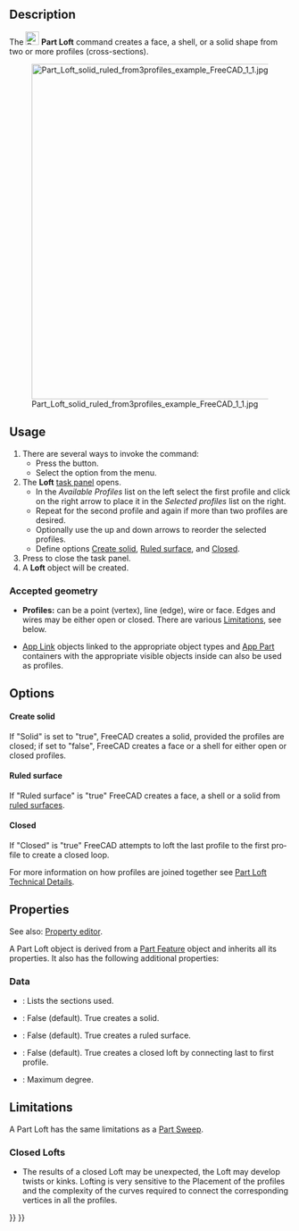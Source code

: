 <languages/>

<div lang="en" dir="ltr" class="mw-content-ltr">
{{Docnav
|[[Part_RuledSurface|RuledSurface]]
|[[Part_Sweep|Sweep]]
|[[Part_Workbench|Part]]
|IconL=Part_RuledSurface.svg
|IconR=Part_Sweep.svg
|IconC=Workbench_Part.svg
}}
</div>

<div class="mw-translate-fuzzy">
{{GuiCommand/cs|Name=Part Loft|Name/cs=Part Loft|MenuLocation=Part → Loft...||Workbenches=[[Part_Workbench/cs|Part]]|SeeAlso=[[Part Sweep/cs|Part Sweep]]}}
</div>

<div lang="en" dir="ltr" class="mw-content-ltr">
==Description==
</div>

<div lang="en" dir="ltr" class="mw-content-ltr">
The [[Image:Part_Loft.svg|24px]] '''Part Loft''' command creates a face, a shell, or a solid shape from two or more profiles (cross-sections).
</div>

[[File:Part_Loft_solid_ruled_from3profiles_example_FreeCAD_1_1.jpg|600px]]
<div lang="en" dir="ltr" class="mw-content-ltr">
{{Caption|Loft from three profiles which are two [[Part_Circle|Part Circles]] and one [[Part_Ellipse|Part Ellipse]]. Parameters are Solid "True" and Ruled "True".}}
</div>

<div lang="en" dir="ltr" class="mw-content-ltr">
==Usage==
</div>

<div lang="en" dir="ltr" class="mw-content-ltr">
# There are several ways to invoke the command:
#* Press the {{Button|[[Image:Part_Loft.svg|16px]] [[Part_Loft|Loft...]]}} button.
#* Select the {{MenuCommand|Part → [[Image:Part_Loft.svg|16px]] Loft...}} option from the menu.
# The '''Loft''' [[Task_panel|task panel]] opens.
#* In the ''Available Profiles'' list on the left select the first profile and click on the right arrow to place it in the ''Selected profiles'' list on the right.
#* Repeat for the second profile and again if more than two profiles are desired.
#* Optionally use the up and down arrows to reorder the selected profiles.
#* Define options [[#Data|Create solid]], [[#Data|Ruled surface]], and [[#Data|Closed]].
# Press {{Button|OK}} to close the task panel.
# A '''Loft''' object will be created.
</div>

<div lang="en" dir="ltr" class="mw-content-ltr">
===Accepted geometry===
</div>

<div lang="en" dir="ltr" class="mw-content-ltr">
* '''Profiles:''' can be a point (vertex), line (edge), wire or face. Edges and wires may be either open or closed. There are various [[#Limitations|Limitations]], see below.
</div>

<div lang="en" dir="ltr" class="mw-content-ltr">
* [[App_Link|App Link]] objects linked to the appropriate object types and [[App_Part|App Part]] containers with the appropriate visible objects inside can also be used as profiles. {{Version|0.20}}
</div>

<div lang="en" dir="ltr" class="mw-content-ltr">
==Options==
</div>

<div lang="en" dir="ltr" class="mw-content-ltr">
====Create solid====
</div>

<div lang="en" dir="ltr" class="mw-content-ltr">
If "Solid" is set to "true", FreeCAD creates a solid, provided the profiles are closed; if set to "false", FreeCAD creates a face or a shell for either open or closed profiles.
</div>

<div lang="en" dir="ltr" class="mw-content-ltr">
====Ruled surface====
</div>

<div lang="en" dir="ltr" class="mw-content-ltr">
If "Ruled surface" is "true" FreeCAD creates a face, a shell or a solid from [http://en.wikipedia.org/wiki/Ruled_surface ruled surfaces].
</div>

<div lang="en" dir="ltr" class="mw-content-ltr">
====Closed====
</div>

<div lang="en" dir="ltr" class="mw-content-ltr">
If "Closed" is "true" FreeCAD attempts to loft the last profile to the first profile to create a closed loop.
</div>  

<div lang="en" dir="ltr" class="mw-content-ltr">
For more information on how profiles are joined together see [[Part_Loft_Technical_Details|Part Loft Technical Details]].
</div>

<div lang="en" dir="ltr" class="mw-content-ltr">
==Properties==
</div>

<div lang="en" dir="ltr" class="mw-content-ltr">
See also: [[Property_editor|Property editor]].
</div>

<div lang="en" dir="ltr" class="mw-content-ltr">
A Part Loft object is derived from a [[Part_Feature|Part Feature]] object and inherits all its properties. It also has the following additional properties:
</div>

<div lang="en" dir="ltr" class="mw-content-ltr">
===Data===
</div>

<div lang="en" dir="ltr" class="mw-content-ltr">
{{TitleProperty|Loft}}
</div>

<div lang="en" dir="ltr" class="mw-content-ltr">
* {{PropertyData|Sections|LinkList}}: Lists the sections used.
* {{PropertyData|Solid|Bool}}: False (default). True creates a solid.
* {{PropertyData|Ruled|Bool}}: False (default). True creates a ruled surface.
* {{PropertyData|Closed|Bool}}: False (default). True creates a closed loft by connecting last to first profile.
* {{PropertyData|Max Degree|IntegerConstraint}}: Maximum degree.
</div>

<div lang="en" dir="ltr" class="mw-content-ltr">
==Limitations==
</div>

<div lang="en" dir="ltr" class="mw-content-ltr">
A Part Loft has the same limitations as a [[Part_Sweep#Limitations|Part Sweep]].
</div>

<div lang="en" dir="ltr" class="mw-content-ltr">
=== Closed Lofts ===
</div>

<div lang="en" dir="ltr" class="mw-content-ltr">
* The results of a closed Loft may be unexpected, the Loft may develop twists or kinks. Lofting is very sensitive to the Placement of the profiles and the complexity of the curves required to connect the corresponding vertices in all the profiles.
</div>


<div lang="en" dir="ltr" class="mw-content-ltr">
{{Docnav
|[[Part_RuledSurface|RuledSurface]]
|[[Part_Sweep|Sweep]]
|[[Part_Workbench|Part]]
|IconL=Part_RuledSurface.svg
|IconR=Part_Sweep.svg
|IconC=Workbench_Part.svg
}}
</div>

{{Part Tools navi{{#translation:}}}}
{{Userdocnavi{{#translation:}}}}